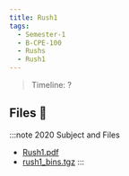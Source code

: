 ```yaml
---
title: Rush1
tags:
  - Semester-1
  - B-CPE-100
  - Rushs
  - Rush1
---
```

> Timeline: ?


## Files 📂

:::note 2020 Subject and Files
- [Rush1.pdf](https://github.com/Studio-17/Epitech-Subjects/raw/main/Semester-1/B-CPE-100/Rushs/Rush1/Rush1.pdf)
- [rush1_bins.tgz](https://github.com/Studio-17/Epitech-Subjects/raw/main/Semester-1/B-CPE-100/Rushs/Rush1/rush1_bins.tgz)
:::
